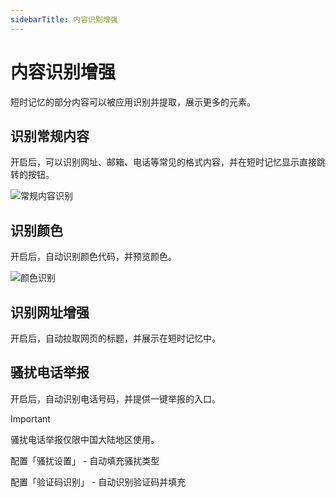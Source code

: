 ```yaml
---
sidebarTitle: 内容识别增强
---
```



# 内容识别增强

短时记忆的部分内容可以被应用识别并提取，展示更多的元素。

## 识别常规内容

开启后，可以识别网址、邮箱、电话等常见的格式内容，并在短时记忆显示直接跳转的按钮。

<Image src="/images/settings-short-term-memory/enchanced-recognition.png" width={300} height={300} alt="常规内容识别" />

## 识别颜色

开启后，自动识别颜色代码，并预览颜色。

<Image src="/images/settings-short-term-memory/enchanced-recognize-color.png" width={300} height={300} alt="颜色识别" />


## 识别网址增强

开启后，自动拉取网页的标题，并展示在短时记忆中。


## 骚扰电话举报

开启后，自动识别电话号码，并提供一键举报的入口。

> [!IMPORTANT]
>
> 骚扰电话举报仅限中国大陆地区使用。
>
> 配置「骚扰设置」 - 自动填充骚扰类型
>
> 配置「验证码识别」 - 自动识别验证码并填充



